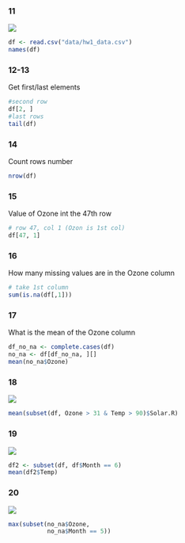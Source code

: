 ### 11
![](questions-1/11.jpg)
```r
df <- read.csv("data/hw1_data.csv")
names(df)
```
### 12-13

Get first/last elements
```r
#second row
df[2, ]
#last rows
tail(df)
```
### 14

Count rows number

```r
nrow(df)
```

### 15

Value of Ozone int the 47th row

```r
# row 47, col 1 (Ozon is 1st col)
df[47, 1]
```

### 16

How many missing values are in the Ozone column

```r
# take 1st column
sum(is.na(df[,1]))

```

### 17

What is the mean of the Ozone column

```r
df_no_na <- complete.cases(df)
no_na <- df[df_no_na, ][]
mean(no_na$Ozone)
```

### 18

![](questions-1/18.jpg)

```r
mean(subset(df, Ozone > 31 & Temp > 90)$Solar.R)
```

### 19

![](questions-1/19.jpg)

```r
df2 <- subset(df, df$Month == 6)
mean(df2$Temp)
```


### 20

![](questions-1/20.jpg)

```r
max(subset(no_na$Ozone, 
           no_na$Month == 5))
```

